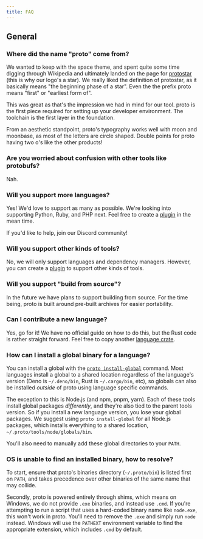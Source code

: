 ```yaml
---
title: FAQ
---
```


## General

### Where did the name "proto" come from?

We wanted to keep with the space theme, and spent quite some time digging through Wikipedia and
ultimately landed on the page for [protostar](https://en.wikipedia.org/wiki/Protostar) (this is why
our logo's a star). We really liked the definition of protostar, as it basically means "the
beginning phase of a star". Even the the prefix proto means "first" or "earliest form of".

This was great as that's the impression we had in mind for our tool. proto is the first piece
required for setting up your developer environment. The toolchain is the first layer in the
foundation.

From an aesthetic standpoint, proto's typography works well with moon and moonbase, as most of the
letters are circle shaped. Double points for proto having two o's like the other products!

### Are you worried about confusion with other tools like protobufs?

Nah.

### Will you support more languages?

Yes! We'd love to support as many as possible. We're looking into supporting Python, Ruby, and PHP
next. Feel free to create a [plugin](./plugins) in the mean time.

If you'd like to help, join our Discord community!

### Will you support other kinds of tools?

No, we will only support languages and dependency managers. However, you can create a
[plugin](./plugins) to support other kinds of tools.

### Will you support "build from source"?

In the future we have plans to support building from source. For the time being, proto is built
around pre-built archives for easier portability.

### Can I contribute a new language?

Yes, go for it! We have no official guide on how to do this, but the Rust code is rather straight
forward. Feel free to copy another
[language crate](https://github.com/moonrepo/proto/tree/master/crates).

### How can I install a global binary for a language?

You can install a global with the [`proto install-global`](./commands/install-global) command. Most
languages install a global to a shared location regardless of the language's version (Deno is
`~/.deno/bin`, Rust is `~/.cargo/bin`, etc), so globals can also be installed _outside_ of proto
using language specific commands.

The exception to this is Node.js (and npm, pnpm, yarn). Each of these tools install global packages
_differently_, and they're also tied to the parent tools version. So if you install a new language
version, you lose your global packages. We suggest using `proto install-global` for all Node.js
packages, which installs everything to a shared location, `~/.proto/tools/node/globals/bin`.

You'll also need to manually add these global directories to your `PATH`.

### OS is unable to find an installed binary, how to resolve?

To start, ensure that proto's binaries directory (`~/.proto/bin`) is listed first on `PATH`, and
takes precedence over other binaries of the same name that may collide.

Secondly, proto is powered entirely through shims, which means on Windows, we do not provide `.exe`
binaries, and instead use `.cmd`. If you're attempting to run a script that uses a hard-coded binary
name like `node.exe`, this won't work in proto. You'll need to remove the `.exe` and simply run
`node` instead. Windows will use the `PATHEXT` environment variable to find the appropriate
extension, which includes `.cmd` by default.
